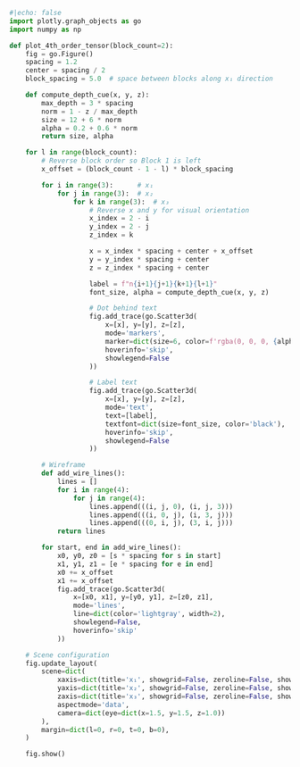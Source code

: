 ```python
#|echo: false
import plotly.graph_objects as go
import numpy as np

def plot_4th_order_tensor(block_count=2):
    fig = go.Figure()
    spacing = 1.2
    center = spacing / 2
    block_spacing = 5.0  # space between blocks along x₁ direction

    def compute_depth_cue(x, y, z):
        max_depth = 3 * spacing
        norm = 1 - z / max_depth
        size = 12 + 6 * norm
        alpha = 0.2 + 0.6 * norm
        return size, alpha

    for l in range(block_count):
        # Reverse block order so Block 1 is left
        x_offset = (block_count - 1 - l) * block_spacing

        for i in range(3):      # x₁
            for j in range(3):  # x₂
                for k in range(3):  # x₃
                    # Reverse x and y for visual orientation
                    x_index = 2 - i
                    y_index = 2 - j
                    z_index = k

                    x = x_index * spacing + center + x_offset
                    y = y_index * spacing + center
                    z = z_index * spacing + center

                    label = f"n{i+1}{j+1}{k+1}{l+1}"
                    font_size, alpha = compute_depth_cue(x, y, z)

                    # Dot behind text
                    fig.add_trace(go.Scatter3d(
                        x=[x], y=[y], z=[z],
                        mode='markers',
                        marker=dict(size=6, color=f'rgba(0, 0, 0, {alpha})'),
                        hoverinfo='skip',
                        showlegend=False
                    ))

                    # Label text
                    fig.add_trace(go.Scatter3d(
                        x=[x], y=[y], z=[z],
                        mode='text',
                        text=[label],
                        textfont=dict(size=font_size, color='black'),
                        hoverinfo='skip',
                        showlegend=False
                    ))

        # Wireframe
        def add_wire_lines():
            lines = []
            for i in range(4):
                for j in range(4):
                    lines.append(((i, j, 0), (i, j, 3)))
                    lines.append(((i, 0, j), (i, 3, j)))
                    lines.append(((0, i, j), (3, i, j)))
            return lines

        for start, end in add_wire_lines():
            x0, y0, z0 = [s * spacing for s in start]
            x1, y1, z1 = [e * spacing for e in end]
            x0 += x_offset
            x1 += x_offset
            fig.add_trace(go.Scatter3d(
                x=[x0, x1], y=[y0, y1], z=[z0, z1],
                mode='lines',
                line=dict(color='lightgray', width=2),
                showlegend=False,
                hoverinfo='skip'
            ))

    # Scene configuration
    fig.update_layout(
        scene=dict(
            xaxis=dict(title='x₁', showgrid=False, zeroline=False, showticklabels=False),
            yaxis=dict(title='x₂', showgrid=False, zeroline=False, showticklabels=False),
            zaxis=dict(title='x₃', showgrid=False, zeroline=False, showticklabels=False),
            aspectmode='data',
            camera=dict(eye=dict(x=1.5, y=1.5, z=1.0))
        ),
        margin=dict(l=0, r=0, t=0, b=0),
    )

    fig.show()
```